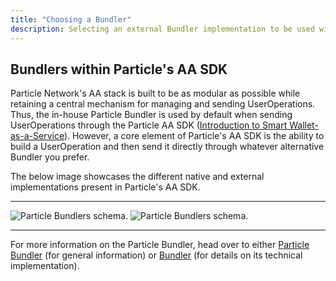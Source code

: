 ```yaml
---
title: "Choosing a Bundler"
description: Selecting an external Bundler implementation to be used with Particle's AA SDK.
---
```


## Bundlers within Particle's AA SDK

Particle Network's AA stack is built to be as modular as possible while retaining a central mechanism for managing and sending UserOperations. Thus, the in-house Particle Bundler is used by default when sending UserOperations through the Particle AA SDK ([Introduction to Smart Wallet-as-a-Service](/api-reference/aa/introduction)). However, a core element of Particle's AA SDK is the ability to build a UserOperation and then send it directly through whatever alternative Bundler you prefer.

The below image showcases the different native and external implementations present in Particle's AA SDK.

***

<img
  className="block dark:hidden"
  src="/guides/integrations/aa/images/bundlers.png"
  alt="Particle Bundlers schema."
/>
<img
  className="hidden dark:block"
  src="/guides/integrations/aa/images/bundlers.png"
  alt="Particle Bundlers schema."
/>

***

<Tip>For more information on the Particle Bundler, head over to either [Particle Bundler](/guides/integrations/aa/bundler) (for general information) or [Bundler](/guides/aa/bundler) (for details on its technical implementation).</Tip>